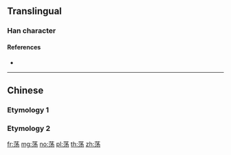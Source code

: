 {{character info/new}}
{{also|蕩|盪}}
==Translingual==

===Han character===
{{Han char|rn=140|rad=艸|as=06|sn=12|four=|canj=TENH|ids=⿱艹汤}}

====References====
* {{Han ref|kx=1031.381|hdz=53210.100|uh=8361|ud=33633}}

----

==Chinese==

===Etymology 1===
{{zh-see|蕩}}

===Etymology 2===
{{zh-see|盪}}

[[fr:荡]]
[[mg:荡]]
[[no:荡]]
[[pl:荡]]
[[th:荡]]
[[zh:荡]]